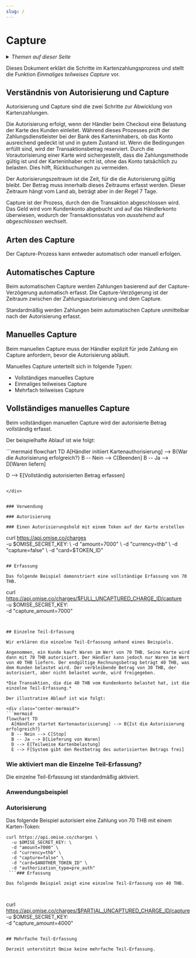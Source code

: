 ```yaml
---
slug: /
---
```


# Capture

<details>
  <summary><em>Themen auf dieser Seite</em></summary>

- [Verständnis von Autorisierung und Capture](#verständnis-von-autorisierung-und-capture)
- [Arten des Capture](#arten-des-capture)
  - [Automatisches Capture](#automatisches-capture)
  - [Manuelles Capture](#manuelles-capture)
  - [Vollständiges manuelles Capture](#vollständiges-manuelles-capture)
  - [Einmaliges teilweises Capture](#einmaliges-teilweises-capture)
  - [Mehrfach teilweises Capture](#mehrfach-teilweises-capture)

</details>

Dieses Dokument erklärt die Schritte im Karten­zahlungs­prozess und stellt die Funktion *Einmaliges teilweises Capture* vor.


<!-- 
<TOCInline toc={toc} /> -->

## Verständnis von Autorisierung und Capture

Autorisierung und Capture sind die zwei Schritte zur Abwicklung von Kartenzahlungen.

Die Autorisierung erfolgt, wenn der Händler beim Checkout eine Belastung der Karte des Kunden einleitet. Während dieses Prozesses prüft der Zahlungsdienstleister bei der Bank des Karteninhabers, ob das Konto ausreichend gedeckt ist und in gutem Zustand ist. Wenn die Bedingungen erfüllt sind, wird der Transaktionsbetrag reserviert. Durch die Vorautorisierung einer Karte wird sichergestellt, dass die Zahlungsmethode gültig ist und der Karteninhaber echt ist, ohne das Konto tatsächlich zu belasten. Dies hilft, Rückbuchungen zu vermeiden.

Der Autorisierungszeitraum ist die Zeit, für die die Autorisierung gültig bleibt. Der Betrag muss innerhalb dieses Zeitraums erfasst werden. Dieser Zeitraum hängt vom Land ab, beträgt aber in der Regel 7 Tage.

Capture ist der Prozess, durch den die Transaktion abgeschlossen wird. Das Geld wird vom Kundenkonto abgebucht und auf das Händlerkonto überwiesen, wodurch der Transaktionsstatus von *ausstehend* auf *abgeschlossen* wechselt.

## Arten des Capture

Der Capture-Prozess kann entweder automatisch oder manuell erfolgen.

## Automatisches Capture

Beim automatischen Capture werden Zahlungen basierend auf der Capture-Verzögerung automatisch erfasst. Die Capture-Verzögerung ist der Zeitraum zwischen der Zahlungsautorisierung und dem Capture.

Standardmäßig werden Zahlungen beim automatischen Capture unmittelbar nach der Autorisierung erfasst.

## Manuelles Capture

Beim manuellen Capture muss der Händler explizit für jede Zahlung ein Capture anfordern, bevor die Autorisierung abläuft.

Manuelles Capture unterteilt sich in folgende Typen:

- Vollständiges manuelles Capture
- Einmaliges teilweises Capture
- Mehrfach teilweises Capture

## Vollständiges manuelles Capture

Beim vollständigen manuellen Capture wird der autorisierte Betrag vollständig erfasst.

Der beispielhafte Ablauf ist wie folgt:

<div class="center-mermaid">
```mermaid
flowchart TD
  A[Händler initiiert Kartenauthorisierung] --> B{War die Autorisierung erfolgreich?}
  B -- Nein --> C[Beenden]
  B -- Ja --> D[Waren liefern]
 
  D --> E[Vollständig autorisierten Betrag erfassen]
```

</div>


### Verwendung

### Autorisierung

### Einen Autorisierungshold mit einem Token auf der Karte erstellen

```
curl https://api.omise.co/charges \
  -u $OMISE_SECRET_KEY: \
  -d "amount=7000" \
  -d "currency=thb" \
  -d "capture=false" \
  -d "card=$TOKEN_ID"
```

## Erfassung

Das folgende Beispiel demonstriert eine vollständige Erfassung von 70 THB.

```
curl https://api.omise.co/charges/$FULL_UNCAPTURED_CHARGE_ID/capture \
  -u $OMISE_SECRET_KEY: \
  -d "capture_amount=7000"
```


## Einzelne Teil-Erfassung

Wir erklären die einzelne Teil-Erfassung anhand eines Beispiels.

Angenommen, ein Kunde kauft Waren im Wert von 70 THB. Seine Karte wird dann mit 70 THB autorisiert. Der Händler kann jedoch nur Waren im Wert von 40 THB liefern. Der endgültige Rechnungsbetrag beträgt 40 THB, was dem Kunden belastet wird. Der verbleibende Betrag von 30 THB, der autorisiert, aber nicht belastet wurde, wird freigegeben.

*Die Transaktion, die die 40 THB vom Kundenkonto belastet hat, ist die einzelne Teil-Erfassung.*

Der illustrative Ablauf ist wie folgt:

<div class="center-mermaid">
```mermaid
flowchart TD
  A[Händler startet Kartenautorisierung] --> B{Ist die Autorisierung erfolgreich?}
  B -- Nein --> C[Stop]
  B -- Ja --> D[Lieferung von Waren]
  D --> E[Teilweise Kartenbelastung]
  E --> F[System gibt den Restbetrag des autorisierten Betrags frei]
```
</div>

### Wie aktiviert man die Einzelne Teil-Erfassung?

Die einzelne Teil-Erfassung ist standardmäßig aktiviert.

### Anwendungsbeispiel

### Autorisierung

Das folgende Beispiel autorisiert eine Zahlung von 70 THB mit einem Karten-Token:



```
curl https://api.omise.co/charges \
  -u $OMISE_SECRET_KEY: \
  -d "amount=7000" \
  -d "currency=thb" \
  -d "capture=false" \
  -d "card=$ANOTHER_TOKEN_ID" \
  -d "authorization_type=pre_auth"
 ```### Erfassung

Das folgende Beispiel zeigt eine einzelne Teil-Erfassung von 40 THB.



```
curl https://api.omise.co/charges/$PARTIAL_UNCAPTURED_CHARGE_ID/capture \
  -u $OMISE_SECRET_KEY: \
  -d "capture_amount=4000"
```

## Mehrfache Teil-Erfassung

Derzeit unterstützt Omise keine mehrfache Teil-Erfassung.
